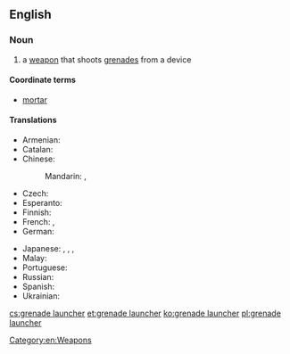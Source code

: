 ==English==
{{wikipedia}}

===Noun===
{{en-noun|head=[[grenade]] [[launcher]]}}

# a [[weapon]] that shoots [[grenades]] from a device

====Coordinate terms====
* [[mortar]]

====Translations====
{{trans-top|weapon that shoots grenades}}
* Armenian: {{t|hy|նռնականետ|sc=Armn}}
* Catalan: {{t|ca|llançagranades|m}}
* Chinese:
*: Mandarin: {{t|cmn|榴彈發射器|sc=Hani}}, {{t|cmn|榴弹发射器|tr=liúdàn fāshèqì|sc=Hani}}
* Czech: {{t|cs|granátomet|m}}
* Esperanto: {{t|eo|grenadĵetilo}}
* Finnish: {{t|fi|kranaattiampumalaite}}
* French: {{t+|fr|lance-grenade|m}}, {{t+|fr|lance-grenades|m}}
* German: {{t+|de|Granatwerfer|m}}
{{trans-mid}}
* Japanese: {{t|ja|グレネードランチャー|tr=gurenēdoranchā|sc=Jpan}}, {{t|ja|グレネードガン|tr=gurenēdogan|sc=Jpan}}, {{t|ja|擲弾発射器|tr=てきだんはっしゃき, tekidan hasshaki|sc=Jpan}}, {{t|ja|擲弾筒|tr=てきだんとう, tekidantō|sc=Jpan}}
* Malay: {{t|ms|tekidanto}}
* Portuguese: {{t|pt|lança-granadas|m}}
* Russian: {{t+|ru|гранатомёт|m}}
* Spanish: {{t|es|lanzagranadas|m}}
* Ukrainian: {{t|uk|гранатоме́т|m|sc=Cyrl}}
{{trans-bottom}}

[[Category:en:Weapons]]

[[cs:grenade launcher]]
[[et:grenade launcher]]
[[ko:grenade launcher]]
[[pl:grenade launcher]]